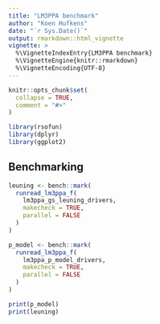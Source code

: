 ```yaml
---
title: "LM3PPA benchmark"
author: "Koen Hufkens"
date: "`r Sys.Date()`"
output: rmarkdown::html_vignette
vignette: >
  %\VignetteIndexEntry{LM3PPA benchmark}
  %\VignetteEngine{knitr::rmarkdown}
  %\VignetteEncoding{UTF-8}
---
```


```r
knitr::opts_chunk$set(
  collapse = TRUE,
  comment = "#>"
)

library(rsofun)
library(dplyr)
library(ggplot2)
```

## Benchmarking


```r
leuning <- bench::mark(
  runread_lm3ppa_f(
    lm3ppa_gs_leuning_drivers,
    makecheck = TRUE,
    parallel = FALSE
  )
)

p_model <- bench::mark(
  runread_lm3ppa_f(
    lm3ppa_p_model_drivers,
    makecheck = TRUE,
    parallel = FALSE
  )
)

print(p_model)
print(leuning)
```

